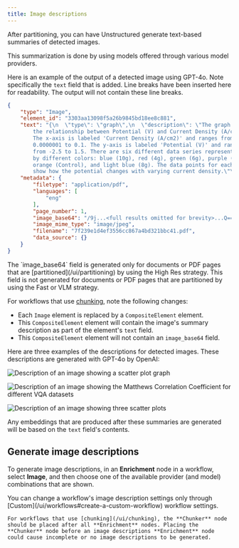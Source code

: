 ```yaml
---
title: Image descriptions
---
```


After partitioning, you can have Unstructured generate text-based summaries of detected images.

This summarization is done by using models offered through various model providers.

Here is an example of the output of a detected image using GPT-4o. Note specifically the `text` field that is added. 
Line breaks have been inserted here for readability. The output will not contain these line breaks. 

```json
{
    "type": "Image",
    "element_id": "3303aa13098f5a26b9845bd18ee8c881",
    "text": "{\n  \"type\": \"graph\",\n  \"description\": \"The graph shows 
        the relationship between Potential (V) and Current Density (A/cm2). 
        The x-axis is labeled 'Current Density (A/cm2)' and ranges from 
        0.0000001 to 0.1. The y-axis is labeled 'Potential (V)' and ranges 
        from -2.5 to 1.5. There are six different data series represented 
        by different colors: blue (10g), red (4g), green (6g), purple (2g), 
        orange (Control), and light blue (8g). The data points for each series 
        show how the potential changes with varying current density.\"\n}",
    "metadata": {
        "filetype": "application/pdf",
        "languages": [
            "eng"
        ],
        "page_number": 1,
        "image_base64": "/9j...<full results omitted for brevity>...Q==",
        "image_mime_type": "image/jpeg",
        "filename": "7f239e1d4ef3556cc867a4bd321bbc41.pdf",
        "data_source": {}
    }
}
```

<Note>
    The `image_base64` field is generated only for documents or PDF pages that are [partitioned](/ui/partitioning) by using the High Res strategy. This field is not generated for 
    documents or PDF pages that are partitioned by using the Fast or VLM strategy.
</Note>

For workflows that use [chunking](/ui/chunking), note the following changes:

- Each `Image` element is replaced by a `CompositeElement` element.
- This `CompositeElement` element will contain the image's summary description as part of the element's `text` field.
- This `CompositeElement` element will not contain an `image_base64` field.

Here are three examples of the descriptions for detected images. These descriptions are generated with GPT-4o by OpenAI:

![Description of an image showing a scatter plot graph](/img/enriching/Image-Description-1.png)

![Description of an image showing the Matthews Correlation Coefficient for different VQA datasets](/img/enriching/Image-Description-2.png)

![Description of an image showing three scatter plots](/img/enriching/Image-Description-3.png)

Any embeddings that are produced after these summaries are generated will be based on the `text` field's contents.

## Generate image descriptions


To generate image descriptions, in an **Enrichment** node in a workflow, select **Image**, and then choose one of the available provider (and model) combinations that are shown.

<Note>
    You can change a workflow's image description settings only through [Custom](/ui/workflows#create-a-custom-workflow) workflow settings.

    For workflows that use [chunking](/ui/chunking), the **Chunker** node should be placed after all **Enrichment** nodes. Placing the 
    **Chunker** node before an image descriptions **Enrichment** node could cause incomplete or no image descriptions to be generated.
</Note>

<EnrichmentImageSummaryHiResOnly />
